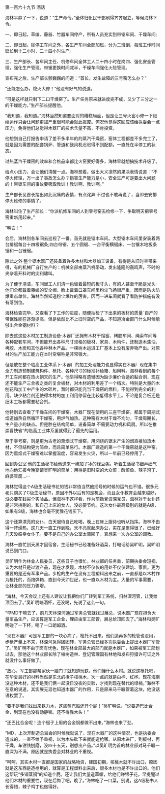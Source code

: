 

第一百六十九节 酒话

海林平静了一下，说道：“生产命令。”全体归化民干部刷得齐齐起立，等候海林下令。

一、即日起，草编、藤器、竹器车间停产，所有人员充实到带锯车间、干燥车间;

二、即日起，除停工车间之外，各生产车间全部加班，分为二班倒，每班工作时间延长到十二小时，二十四小时生产。

三、生产部长、各车间主任、机修车间全体工人二十四小时在岗四、强化安全管理，强化生产管理。带锯更换时间减半，干燥车间强化火险管理。

宣布完之后，生产部长颤巍巍的问道：“首长，发生故障的三号窑怎么办？”

“还能怎么办，熄火大修！”他没有好气的说道。

“可是这样就只剩下二口干燥窑了。生产任务原来就进度完不成，又少了三分之一的干燥能力。”生产部长提醒他。

“我知道，我知道。”海林当然知道要面对的糟糕局面，但是让三号火窑小修一下继续运作只会让问题更加严重很可能会就此报废。何况他觉得这回应该给执委会一点压力，免得他们总觉得木器厂的技术含量不高，不肯投资。

他想到自己打报告申请了差不多半年的的蒸汽干燥窑，窑体工程都差不多完工了，就是因为需要的配套锅炉、管道和鼓风机迟迟得不到配额，一直处在半停工的状态。

过热蒸汽干燥窑的效率和合格品率都比火窑要好得多，海林早就想搞技术升级了。

给点小压力，会让他们清醒一点。海林想着，做出大义凛然的果决表情说道：“不停火修理，万一出了事故怎么办？损害生产能力是小，安全生产可是要出大问题的！带锯车间的事故要吸取教训！教训啊，教训啊。”

生产部长见首长摆出如此沉痛的表情，有点诧异·不过也不敢再说了，当即去安排停火维修的事情了。

海林叫住了生产部长：“你派机修车间的人到零号窑去检修一下，争取明天把零号窑重新用起来。”

“明白！”

会后，海林到各车间去巡视了一番。首先就是锯木车间。大型锯木车间里安装着两台排锯每台十四根锯条;四台带锯、五个圆锯、一台平衡横锯床、一台镶木地板条锯和一台锉锯。

除此之外·整个锯木器厂还装备着许多木材和木器加工设备，有得是从旧时空带来得，有的机械厂自行生产的：机械全部由蒸汽机带动，发出隆隆的轰鸣声，不时的夹杂着开料时的尖利啸叫。

为了便于清洁，车间里工人们清一色留着最短的板寸头，有的人甚至干脆是光头·他们全都戴着藤编的安全帽，脸上戴着口罩车间里粉尘飞扬很严重，因而是防火防爆重点单位。海林当然知道粉尘爆炸的厉害，因而一进车间就看了看防护措施有没有落到位。

海林检查完毕，又查看了下工作的进度，随便抽检了下出来的板材的质量ˉ自产的带锯性能在逐渐提高，但是依然比不上旧时空的产品，不知道冶金部门什么时候能够出合金钢材料？

除去这这些木材加工制造设备·木器厂还拥有木材干馏窑、栲胶车间、绳索车间等各种配套车间，不但能开出各种尺寸规格的板材、家具、木构件，还制造木焦油、栲胶、木炭和其他各种林木产品。一棵树木运进工厂基本上没有废弃物产出。对原材的生产加工能力在本时空堪称是非常强大。

但是放在整个临高工业体系下·木器厂的加工处理能力也显得实在木器厂现在集中全力制造预制建筑构件、枪托、各种尺寸的标准补给箱、船用料。海林看到的每个开工车间都在热火朝天的生产。他举得略有遗憾因为缺少廉价合适的黏合剂，现在还不能生产三合板之类的复合板材，对木材的利用差了一个档次。特别是大量的木刨花和加工中产生的木碎片，暂时都只能充当干燥窑的燃料，不能得到完全的利用。缺少粘合剂还使得木材的加工利用停留在比较低得水平上。不论是复合板还是细木工板都需要粘合剂。

他特别去查看了干燥车间的干燥窑。木器厂现在使用的三座干燥窑，都属于周期式烟道加热自然循环干燥窑，用炉气加热。这种窑有木材干燥不均匀，干燥周期长，生产量小的缺点。但是胜在结构简单，设备简单·不需要动力机和风扇。所以在推崇曹快省”的临高工业体系里就得到了最先的运用。

至于零号窑，则是更为古老的熏烟式干燥窑。用焖烧的锯末产生的烟直接加热木材，不但结构更为简单，而且简单易行。木器厂建造的第一个干燥窑就是这种窑。因为熏烟式干燥窑难以掌握温度，容易发生火灾，所以一年前已经停用了。

回到办公室·他的生活秘书给他送来一碗加了冰的绿豆粥。听着生活秘书细声细气地向他汇报今晚宴请吴旷明的菜单：用得是旧时空的大众菜：酸菜鱼、辣子鸡丁、麻婆豆腐…···

海林觉得这个A级生活秘书花的钱非常值当然他摇号的时候的运气也不错。很多元老只购买了C级生活秘书，原因不外以后有的是机会，而且女仆教育会越来越好，没必要花钱买个实验品。但海林不这样看，作为前撸党资深党员，海林对于女仆还是非常挑剔的，和自己上床的女人，没必要节约。这次女仆最高级别的就是A级，如果有S级，海林也会毫不犹豫花钱买下。

这个还算漂亮的女仆，白天服待自己吃喝，晚上在床上服待也听从指挥。海林不由得一阵燥热，这几天一直工作到晚，天不亮就起床办公，实在是累得很了，已经好几天没临幸女仆了。要不是自己的办公室太简陋了，真想来一次办公室的调教。

海林一直忙到天黑才回宿舍，生活秘书已经准备好酒菜，打电话给吴旷明，吴旷明说已到门口。

吴旷明作为林业人民委员，这些日子也很忙。林业部的任务重，前期执委会短视，认为木材只是过渡产品，现在才发现，木材不仅仅的用处不仅仅建筑、家俱。更为重要的是还有军事产品。步枪的生产在没有工程塑料出来之前，一直都是以木村作为枪托的，而炮弹箱，直到今天21世纪，也一直以木材为主。大量的军事需要，让林业部的压力骤增。

“海林，今天会议上还有人建议让我把你们厂转到军工系统，归林深河管，让我给顶回去了。”吴旷明端酒杯，还没喝，先说了这么一句。

“早MD干嘛去了，前几天林深河通过军务总管就找过展总，说木器厂现在担负大量军品生产，应该算是军工企业，理应由军工部管，展总给顶回去了。”海林和吴旷明碰了一下杯，喝了一口朗姆酒。

“现在木器厂可是军工部的一块心病了，枪托不出来，他们造再多的枪管也没用，步枪产量上不来，林深河急得团团转，军务总管已经多次执委会上提出木器厂军管了。”吴旷明不由于面有忧色，现在林业部最大的部门就是木器厂，如果被军工部划过去，那他这个林业部长除了植树造林、登记管理国有林地和发布狩猎许可证之外就没什么事好做了。

“放心，军工部那帮家伙一脑门子就知道玩铁，他们懂什么木材。就说这枪托吧，在华夏最好的材料当然是东北的楸子核桃木，次一点的就是白桦、红桦。现在海南没这种木材，还不是我们俩一起没日没夜的实验，才找到现在替代的绿楠。”海林不在意的说道，其实展无涯也知道木器厂的作用，只是原来马千瞩管着这块，他没话语权罢了。

“要不是我们找出来铁力木，这些蒸汽船还开个屁！”吴旷明说，“说要造巴比合金，到现在也没有动静嘛。还不得靠木头！”

“还巴比合金呢！连个锯子上用的合金钢都做不出来。”海林也来了劲。

“MD，上次开制造总监会的时候我就说了，现在木器厂的这种情况，也是执委会造成的，一直不给予重视，以为木头砍下来就能造枪哪。从原木进厂，到板材，再干燥，车钳铣刨磨，没四十五天，别想出产品。”以吴旷明为首的林业部对马千瞩一直深为不满，原因就是执委会对林业的不重视。

“呵呵，其实木材一直都是国家的战略物资，建国初期，核桃木就不许出口，原因就是这东西是造枪用的，就算是工程塑料出来后，很多木材也是不许出口的。他们这帮玩“多铆蒸钢”的知道个屁。还让我们大量造草帽，给他们赚银子花，早提醒过他们木材的重要性，现在后悔了吧，晚了。”海林吃了一口菜，别说，这A级秘书人长得错，辣子鸡丁也做得好。

